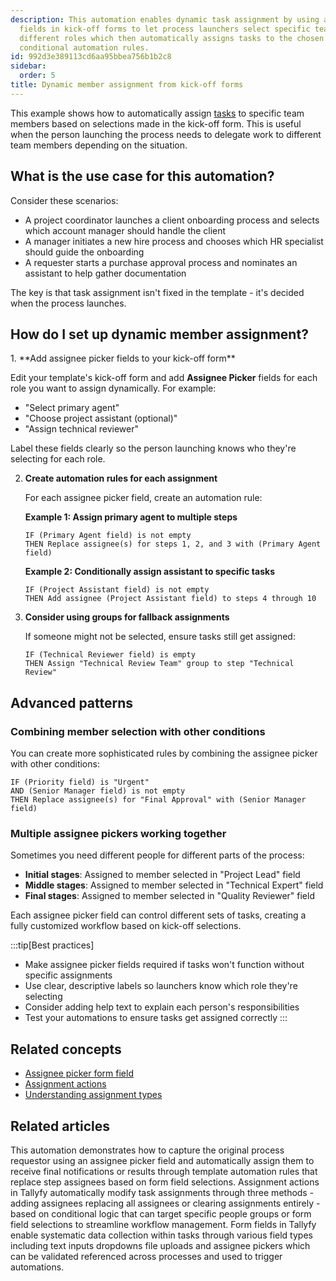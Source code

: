 ```yaml
---
description: This automation enables dynamic task assignment by using assignee picker
  fields in kick-off forms to let process launchers select specific team members for
  different roles which then automatically assigns tasks to the chosen people through
  conditional automation rules.
id: 992d3e389113cd6aa95bbea756b1b2c8
sidebar:
  order: 5
title: Dynamic member assignment from kick-off forms
---
```



This example shows how to automatically assign [tasks](/products/pro/tracking-and-tasks/tasks/) to specific team members based on selections made in the kick-off form. This is useful when the person launching the process needs to delegate work to different team members depending on the situation.

## What is the use case for this automation?

Consider these scenarios:

- A project coordinator launches a client onboarding process and selects which account manager should handle the client
- A manager initiates a new hire process and chooses which HR specialist should guide the onboarding
- A requester starts a purchase approval process and nominates an assistant to help gather documentation

The key is that task assignment isn't fixed in the template - it's decided when the process launches.

## How do I set up dynamic member assignment?

<Steps>
1. **Add assignee picker fields to your kick-off form**
   
   Edit your template's kick-off form and add **Assignee Picker** fields for each role you want to assign dynamically. For example:
   - "Select primary agent"
   - "Choose project assistant (optional)"
   - "Assign technical reviewer"
   
   Label these fields clearly so the person launching knows who they're selecting for each role.

2. **Create automation rules for each assignment**
   
   For each assignee picker field, create an automation rule:
   
   **Example 1: Assign primary agent to multiple steps**
   ```
   IF (Primary Agent field) is not empty
   THEN Replace assignee(s) for steps 1, 2, and 3 with (Primary Agent field)
   ```
   
   **Example 2: Conditionally assign assistant to specific tasks**
   ```
   IF (Project Assistant field) is not empty
   THEN Add assignee (Project Assistant field) to steps 4 through 10
   ```

3. **Consider using groups for fallback assignments**
   
   If someone might not be selected, ensure tasks still get assigned:
   ```
   IF (Technical Reviewer field) is empty
   THEN Assign "Technical Review Team" group to step "Technical Review"
   ```
</Steps>

## Advanced patterns

### Combining member selection with other conditions

You can create more sophisticated rules by combining the assignee picker with other conditions:

```
IF (Priority field) is "Urgent" 
AND (Senior Manager field) is not empty
THEN Replace assignee(s) for "Final Approval" with (Senior Manager field)
```

### Multiple assignee pickers working together

Sometimes you need different people for different parts of the process:

- **Initial stages**: Assigned to member selected in "Project Lead" field
- **Middle stages**: Assigned to member selected in "Technical Expert" field  
- **Final stages**: Assigned to member selected in "Quality Reviewer" field

Each assignee picker field can control different sets of tasks, creating a fully customized workflow based on kick-off selections.

:::tip[Best practices]
- Make assignee picker fields required if tasks won't function without specific assignments
- Use clear, descriptive labels so launchers know which role they're selecting
- Consider adding help text to explain each person's responsibilities
- Test your automations to ensure tasks get assigned correctly
:::

## Related concepts

- [Assignee picker form field](/products/pro/tracking-and-tasks/tasks/what-are-form-fields-in-tallyfy/#assignee-picker)
- [Assignment actions](/products/pro/documenting/templates/automations/actions/asignment-actions/)
- [Understanding assignment types](/products/pro/documenting/templates/edit-templates/understanding-assignment-types/)


## Related articles
<CardGrid>
<LinkTitleCard header="<b>Examples > Automatically assign a step to the original process requestor</b>" href="/products/pro/documenting/templates/automations/examples/assign-step-to-requestor/" > This automation demonstrates how to capture the original process requestor using an assignee picker field and automatically assign them to receive final notifications or results through template automation rules that replace step assignees based on form field selections. </LinkTitleCard>
<LinkTitleCard header="<b>Actions > Automate task assignments</b>" href="/products/pro/documenting/templates/automations/actions/asignment-actions/" > Assignment actions in Tallyfy automatically modify task assignments through three methods - adding assignees replacing all assignees or clearing assignments entirely - based on conditional logic that can target specific people groups or form field selections to streamline workflow management. </LinkTitleCard>
<LinkTitleCard header="<b>Tasks > What are form fields in Tallyfy?</b>" href="/products/pro/tracking-and-tasks/tasks/what-are-form-fields-in-tallyfy/" > Form fields in Tallyfy enable systematic data collection within tasks through various field types including text inputs dropdowns file uploads and assignee pickers which can be validated referenced across processes and used to trigger automations. </LinkTitleCard>
</CardGrid>